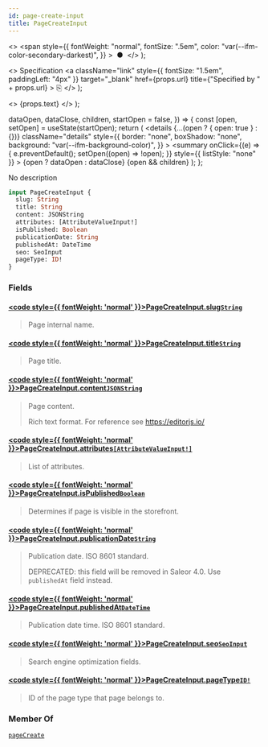 ```yaml
---
id: page-create-input
title: PageCreateInput
---
```


  <>
    <span
      style={{
        fontWeight: "normal",
        fontSize: ".5em",
        color: "var(--ifm-color-secondary-darkest)",
      }}
    >
      &nbsp;●&nbsp;
    </span>
  </>
);

  <>
    Specification
    <a
      className="link"
      style={{ fontSize: "1.5em", paddingLeft: "4px" }}
      target="\_blank"
      href={props.url}
      title={"Specified by " + props.url}
    >
      ⎘
    </a>
  </>
);

  <>
    <span className={props.class}>{props.text}</span>
  </>
);


  dataOpen,
  dataClose,
  children,
  startOpen = false,
}) => {
  const [open, setOpen] = useState(startOpen);
  return (
    <details
      {...(open ? { open: true } : {})}
      className="details"
      style={{
        border: "none",
        boxShadow: "none",
        background: "var(--ifm-background-color)",
      }}
    >
      <summary
        onClick={(e) => {
          e.preventDefault();
          setOpen((open) => !open);
        }}
        style={{ listStyle: "none" }}
      >
        {open ? dataOpen : dataClose}
      </summary>
      {open && children}
    </details>
  );
};

No description

```graphql
input PageCreateInput {
  slug: String
  title: String
  content: JSONString
  attributes: [AttributeValueInput!]
  isPublished: Boolean
  publicationDate: String
  publishedAt: DateTime
  seo: SeoInput
  pageType: ID!
}
```

### Fields

#### [<code style={{ fontWeight: 'normal' }}>PageCreateInput.<b>slug</b></code>](#)<Bullet />[`String`](../../../api-reference/miscellaneous/scalars/string) <Badge class="badge badge--secondary" text="scalar"/> <Badge class="badge badge--secondary" text="miscellaneous"/>

> Page internal name.

#### [<code style={{ fontWeight: 'normal' }}>PageCreateInput.<b>title</b></code>](#)<Bullet />[`String`](../../../api-reference/miscellaneous/scalars/string) <Badge class="badge badge--secondary" text="scalar"/> <Badge class="badge badge--secondary" text="miscellaneous"/>

> Page title.

#### [<code style={{ fontWeight: 'normal' }}>PageCreateInput.<b>content</b></code>](#)<Bullet />[`JSONString`](../../../api-reference/miscellaneous/scalars/jsonstring) <Badge class="badge badge--secondary" text="scalar"/> <Badge class="badge badge--secondary" text="miscellaneous"/>

> Page content.
>
> Rich text format. For reference see https://editorjs.io/

#### [<code style={{ fontWeight: 'normal' }}>PageCreateInput.<b>attributes</b></code>](#)<Bullet />[`[AttributeValueInput!]`](../../../api-reference/attributes/inputs/attribute-value-input) <Badge class="badge badge--secondary" text="list"/> <Badge class="badge badge--secondary" text="input"/> <Badge class="badge badge--secondary" text="attributes"/>

> List of attributes.

#### [<code style={{ fontWeight: 'normal' }}>PageCreateInput.<b>isPublished</b></code>](#)<Bullet />[`Boolean`](../../../api-reference/miscellaneous/scalars/boolean) <Badge class="badge badge--secondary" text="scalar"/> <Badge class="badge badge--secondary" text="miscellaneous"/>

> Determines if page is visible in the storefront.

#### [<code style={{ fontWeight: 'normal' }}>PageCreateInput.<b>publicationDate</b></code>](#)<Bullet />[`String`](../../../api-reference/miscellaneous/scalars/string) <Badge class="badge badge--secondary" text="scalar"/> <Badge class="badge badge--secondary" text="miscellaneous"/>

> Publication date. ISO 8601 standard.
>
> DEPRECATED: this field will be removed in Saleor 4.0. Use `publishedAt` field instead.

#### [<code style={{ fontWeight: 'normal' }}>PageCreateInput.<b>publishedAt</b></code>](#)<Bullet />[`DateTime`](../../../api-reference/miscellaneous/scalars/date-time) <Badge class="badge badge--secondary" text="scalar"/> <Badge class="badge badge--secondary" text="miscellaneous"/>

> Publication date time. ISO 8601 standard.
>
> <Badge text="Added in Saleor 3.3" class="secondary margin-bottom--sm" />

#### [<code style={{ fontWeight: 'normal' }}>PageCreateInput.<b>seo</b></code>](#)<Bullet />[`SeoInput`](../../../api-reference/miscellaneous/inputs/seo-input) <Badge class="badge badge--secondary" text="input"/> <Badge class="badge badge--secondary" text="miscellaneous"/>

> Search engine optimization fields.

#### [<code style={{ fontWeight: 'normal' }}>PageCreateInput.<b>pageType</b></code>](#)<Bullet />[`ID!`](../../../api-reference/miscellaneous/scalars/id) <Badge class="badge badge--secondary" text="non-null"/> <Badge class="badge badge--secondary" text="scalar"/> <Badge class="badge badge--secondary" text="miscellaneous"/>

> ID of the page type that page belongs to.

### Member Of

[`pageCreate`](../../../api-reference/pages/mutations/page-create) <Badge class="badge badge--secondary" text="mutation"/>
